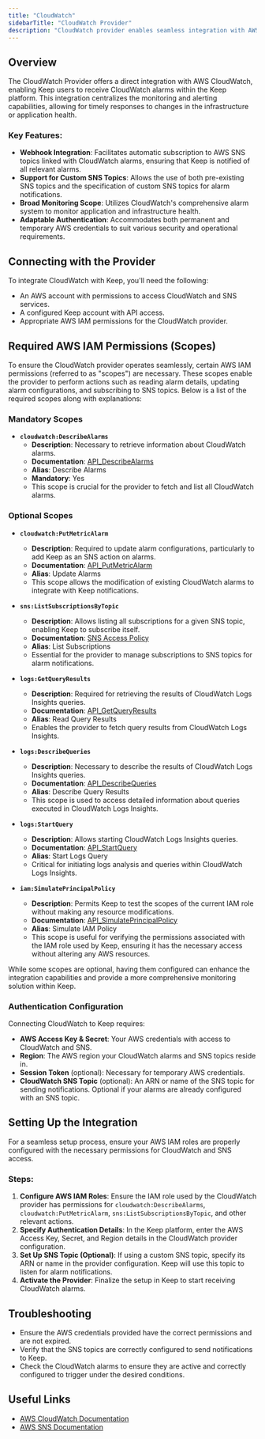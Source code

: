 ```yaml
---
title: "CloudWatch"
sidebarTitle: "CloudWatch Provider"
description: "CloudWatch provider enables seamless integration with AWS CloudWatch for alerting and monitoring, directly pushing alarms into Keep."
---
```


## Overview

The CloudWatch Provider offers a direct integration with AWS CloudWatch, enabling Keep users to receive CloudWatch alarms within the Keep platform. This integration centralizes the monitoring and alerting capabilities, allowing for timely responses to changes in the infrastructure or application health.

### Key Features:

- **Webhook Integration**: Facilitates automatic subscription to AWS SNS topics linked with CloudWatch alarms, ensuring that Keep is notified of all relevant alarms.
- **Support for Custom SNS Topics**: Allows the use of both pre-existing SNS topics and the specification of custom SNS topics for alarm notifications.
- **Broad Monitoring Scope**: Utilizes CloudWatch's comprehensive alarm system to monitor application and infrastructure health.
- **Adaptable Authentication**: Accommodates both permanent and temporary AWS credentials to suit various security and operational requirements.

## Connecting with the Provider

To integrate CloudWatch with Keep, you'll need the following:

- An AWS account with permissions to access CloudWatch and SNS services.
- A configured Keep account with API access.
- Appropriate AWS IAM permissions for the CloudWatch provider.

## Required AWS IAM Permissions (Scopes)

To ensure the CloudWatch provider operates seamlessly, certain AWS IAM permissions (referred to as "scopes") are necessary. These scopes enable the provider to perform actions such as reading alarm details, updating alarm configurations, and subscribing to SNS topics. Below is a list of the required scopes along with explanations:

### Mandatory Scopes

- **`cloudwatch:DescribeAlarms`**
  - **Description**: Necessary to retrieve information about CloudWatch alarms.
  - **Documentation**: [API_DescribeAlarms](https://docs.aws.amazon.com/AmazonCloudWatch/latest/APIReference/API_DescribeAlarms.html)
  - **Alias**: Describe Alarms
  - **Mandatory**: Yes
  - This scope is crucial for the provider to fetch and list all CloudWatch alarms.

### Optional Scopes

- **`cloudwatch:PutMetricAlarm`**
  - **Description**: Required to update alarm configurations, particularly to add Keep as an SNS action on alarms.
  - **Documentation**: [API_PutMetricAlarm](https://docs.aws.amazon.com/AmazonCloudWatch/latest/APIReference/API_PutMetricAlarm.html)
  - **Alias**: Update Alarms
  - This scope allows the modification of existing CloudWatch alarms to integrate with Keep notifications.

- **`sns:ListSubscriptionsByTopic`**
  - **Description**: Allows listing all subscriptions for a given SNS topic, enabling Keep to subscribe itself.
  - **Documentation**: [SNS Access Policy](https://docs.aws.amazon.com/sns/latest/dg/sns-access-policy-language-api-permissions-reference.html)
  - **Alias**: List Subscriptions
  - Essential for the provider to manage subscriptions to SNS topics for alarm notifications.

- **`logs:GetQueryResults`**
  - **Description**: Required for retrieving the results of CloudWatch Logs Insights queries.
  - **Documentation**: [API_GetQueryResults](https://docs.aws.amazon.com/AmazonCloudWatchLogs/latest/APIReference/API_GetQueryResults.html)
  - **Alias**: Read Query Results
  - Enables the provider to fetch query results from CloudWatch Logs Insights.

- **`logs:DescribeQueries`**
  - **Description**: Necessary to describe the results of CloudWatch Logs Insights queries.
  - **Documentation**: [API_DescribeQueries](https://docs.aws.amazon.com/AmazonCloudWatchLogs/latest/APIReference/API_DescribeQueries.html)
  - **Alias**: Describe Query Results
  - This scope is used to access detailed information about queries executed in CloudWatch Logs Insights.

- **`logs:StartQuery`**
  - **Description**: Allows starting CloudWatch Logs Insights queries.
  - **Documentation**: [API_StartQuery](https://docs.aws.amazon.com/AmazonCloudWatchLogs/latest/APIReference/API_StartQuery.html)
  - **Alias**: Start Logs Query
  - Critical for initiating logs analysis and queries within CloudWatch Logs Insights.

- **`iam:SimulatePrincipalPolicy`**
  - **Description**: Permits Keep to test the scopes of the current IAM role without making any resource modifications.
  - **Documentation**: [API_SimulatePrincipalPolicy](https://docs.aws.amazon.com/IAM/latest/APIReference/API_SimulatePrincipalPolicy.html)
  - **Alias**: Simulate IAM Policy
  - This scope is useful for verifying the permissions associated with the IAM role used by Keep, ensuring it has the necessary access without altering any AWS resources.

<Tip>While some scopes are optional, having them configured can enhance the integration capabilities and provide a more comprehensive monitoring solution within Keep.</Tip>

### Authentication Configuration

Connecting CloudWatch to Keep requires:

- **AWS Access Key & Secret**: Your AWS credentials with access to CloudWatch and SNS.
- **Region**: The AWS region your CloudWatch alarms and SNS topics reside in.
- **Session Token** (optional): Necessary for temporary AWS credentials.
- **CloudWatch SNS Topic** (optional): An ARN or name of the SNS topic for sending notifications. Optional if your alarms are already configured with an SNS topic.

## Setting Up the Integration

<Tip>For a seamless setup process, ensure your AWS IAM roles are properly configured with the necessary permissions for CloudWatch and SNS access.</Tip>

### Steps:

1. **Configure AWS IAM Roles**: Ensure the IAM role used by the CloudWatch provider has permissions for `cloudwatch:DescribeAlarms`, `cloudwatch:PutMetricAlarm`, `sns:ListSubscriptionsByTopic`, and other relevant actions.
2. **Specify Authentication Details**: In the Keep platform, enter the AWS Access Key, Secret, and Region details in the CloudWatch provider configuration.
3. **Set Up SNS Topic (Optional)**: If using a custom SNS topic, specify its ARN or name in the provider configuration. Keep will use this topic to listen for alarm notifications.
4. **Activate the Provider**: Finalize the setup in Keep to start receiving CloudWatch alarms.

## Troubleshooting

- Ensure the AWS credentials provided have the correct permissions and are not expired.
- Verify that the SNS topics are correctly configured to send notifications to Keep.
- Check the CloudWatch alarms to ensure they are active and correctly configured to trigger under the desired conditions.

## Useful Links

- [AWS CloudWatch Documentation](https://docs.aws.amazon.com/AmazonCloudWatch/latest/monitoring/WhatIsCloudWatch.html)
- [AWS SNS Documentation](https://docs.aws.amazon.com/sns/latest/dg/welcome.html)
